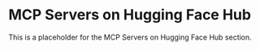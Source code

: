 # MCP Servers on Hugging Face Hub

This is a placeholder for the MCP Servers on Hugging Face Hub section. 